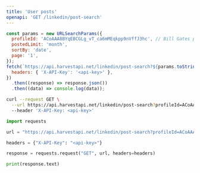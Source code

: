```yaml
---
title: 'User posts'
openapi: 'GET /linkedin/post-search'
---
```



<CodeGroup>

```javascript JavaScript
const params = new URLSearchParams({
  profileId: 'ACoAAA8BYqEBCGLg_vT_ca6mMEqkpp9nVffJ3hc', // Bill Gates profile ID
  postedLimit: 'month',
  sortBy: 'date',
  page: '1',
});
fetch(`https://api.harvestapi.net/linkedin/post-search?${params.toString()}`, {
  headers: { 'X-API-Key': '<api-key>' },
})
  .then((response) => response.json())
  .then((data) => console.log(data));
```

```bash cURL
curl --request GET \
  --url https://api.harvestapi.net/linkedin/post-search?profileId=ACoAAA8BYqEBCGLg_vT_ca6mMEqkpp9nVffJ3hc&postedLimit=month&sortBy=date&page=1 \
  --header 'X-API-Key: <api-key>'
```

```python Python
import requests

url = "https://api.harvestapi.net/linkedin/post-search?profileId=ACoAAA8BYqEBCGLg_vT_ca6mMEqkpp9nVffJ3hc&postedLimit=month&sortBy=date&page=1"

headers = {"X-API-Key": "<api-key>"}

response = requests.request("GET", url, headers=headers)

print(response.text)
```

</CodeGroup>

<GetProfileId />
